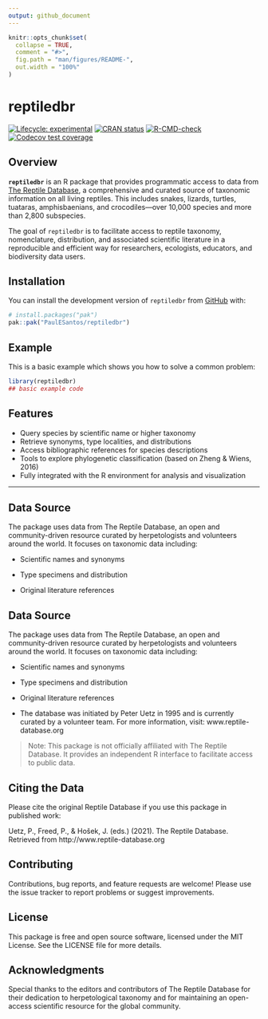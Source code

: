 ```yaml
---
output: github_document
---
```


<!-- README.md is generated from README.Rmd. Please edit that file -->

```r
knitr::opts_chunk$set(
  collapse = TRUE,
  comment = "#>",
  fig.path = "man/figures/README-",
  out.width = "100%"
)
```

# reptiledbr

<!-- badges: start -->
[![Lifecycle: experimental](https://img.shields.io/badge/lifecycle-experimental-orange.svg)](https://lifecycle.r-lib.org/articles/stages.html#experimental)
[![CRAN status](https://www.r-pkg.org/badges/version/reptiledbr)](https://CRAN.R-project.org/package=reptiledbr)
[![R-CMD-check](https://github.com/PaulESantos/reptiledbr/actions/workflows/R-CMD-check.yaml/badge.svg)](https://github.com/PaulESantos/reptiledbr/actions/workflows/R-CMD-check.yaml)
[![Codecov test coverage](https://codecov.io/gh/PaulESantos/reptiledbr/graph/badge.svg)](https://app.codecov.io/gh/PaulESantos/reptiledbr)
<!-- badges: end -->

## Overview

**`reptiledbr`** is an R package that provides programmatic access to data from [The Reptile Database](http://www.reptile-database.org), a comprehensive and curated source of taxonomic information on all living reptiles. This includes snakes, lizards, turtles, tuataras, amphisbaenians, and crocodiles—over 10,000 species and more than 2,800 subspecies.

The goal of `reptiledbr` is to facilitate access to reptile taxonomy, nomenclature, distribution, and associated scientific literature in a reproducible and efficient way for researchers, ecologists, educators, and biodiversity data users.


## Installation

You can install the development version of `reptiledbr` from [GitHub](https://github.com/) with:

``` r
# install.packages("pak")
pak::pak("PaulESantos/reptiledbr")
```

## Example

This is a basic example which shows you how to solve a common problem:

```r
library(reptiledbr)
## basic example code
```

## Features

- Query species by scientific name or higher taxonomy
- Retrieve synonyms, type localities, and distributions
- Access bibliographic references for species descriptions
- Tools to explore phylogenetic classification (based on Zheng & Wiens, 2016)
- Fully integrated with the R environment for analysis and visualization

---

## Data Source

The package uses data from The Reptile Database, an open and community-driven resource curated by herpetologists and volunteers around the world. It focuses on taxonomic data including:

- Scientific names and synonyms

- Type specimens and distribution

- Original literature references

## Data Source

The package uses data from The Reptile Database, an open and community-driven resource curated by herpetologists and volunteers around the world. It focuses on taxonomic data including:

- Scientific names and synonyms

- Type specimens and distribution

- Original literature references

- The database was initiated by Peter Uetz in 1995 and is currently curated by a volunteer team. For more information, visit: www.reptile-database.org

> Note: This package is not officially affiliated with The Reptile Database. It provides an independent R interface to facilitate access to public data.

## Citing the Data

Please cite the original Reptile Database if you use this package in published work:

Uetz, P., Freed, P., & Hošek, J. (eds.) (2021). The Reptile Database. Retrieved from http://www.reptile-database.org

## Contributing

Contributions, bug reports, and feature requests are welcome! Please use the issue tracker to report problems or suggest improvements.

## License

This package is free and open source software, licensed under the MIT License. See the LICENSE file for more details.

## Acknowledgments

Special thanks to the editors and contributors of The Reptile Database for their dedication to herpetological taxonomy and for maintaining an open-access scientific resource for the global community.


